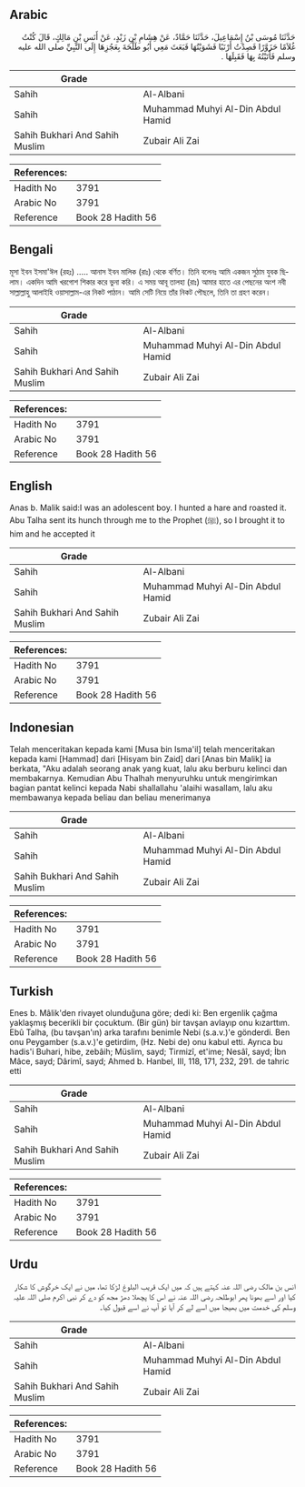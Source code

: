 ## Arabic


<div dir="rtl" lang="ar" style={{fontSize:'larger',backgroundColor:'#f8f9fa',padding:20}}>
حَدَّثَنَا مُوسَى بْنُ إِسْمَاعِيلَ، حَدَّثَنَا حَمَّادٌ، عَنْ هِشَامِ بْنِ زَيْدٍ، عَنْ أَنَسِ بْنِ مَالِكٍ، قَالَ كُنْتُ غُلاَمًا حَزَوَّرًا فَصِدْتُ أَرْنَبًا فَشَوَيْتُهَا فَبَعَثَ مَعِي أَبُو طَلْحَةَ بِعَجُزِهَا إِلَى النَّبِيِّ صلى الله عليه وسلم فَأَتَيْتُهُ بِهَا فَقَبِلَهَا ‏.‏
</div>
<div style={{backgroundColor:'#f8f9fa',padding:20, marginBottom: 10}}><table> <thead> <tr> <th>Grade</th> <th></th> </tr> </thead> <tbody> <tr><td>Sahih</td><td>Al-Albani</td></tr><tr><td>Sahih</td><td>Muhammad Muhyi Al-Din Abdul Hamid</td></tr><tr><td>Sahih Bukhari And Sahih Muslim</td><td>Zubair Ali Zai</td></tr></tbody></table><table> <thead> <tr> <th>References:</th> <th></th> </tr> </thead> <tbody><tr><td>Hadith No</td><td>3791</td></tr><tr><td>Arabic No</td><td>3791</td></tr><tr><td>Reference</td><td>Book 28 Hadith 56</td></tr></tbody></table></div>

## Bengali


<div dir="ltr" lang="bn" style={{fontSize:'larger',backgroundColor:'#f8f9fa',padding:20}}>
মূসা ইবন ইসমা'ঈল (রহঃ) ..... আনাস ইবন মালিক (রাঃ) থেকে বর্ণিত। তিনি বলেনঃ আমি একজন সুঠাম যুবক ছিলাম। একদিন আমি খরগোশ শিকার করে ভুনা করি। এ সময় আবূ তালহা (রাঃ) আমার হাতে এর পেছনের অংশ নবী সাল্লাল্লাহু আলাইহি ওয়াসাল্লাম-এর নিকট পাঠান। আমি সেটি নিয়ে তাঁর নিকট পৌছলে, তিনি তা গ্রহণ করেন।
</div>
<div style={{backgroundColor:'#f8f9fa',padding:20, marginBottom: 10}}><table> <thead> <tr> <th>Grade</th> <th></th> </tr> </thead> <tbody> <tr><td>Sahih</td><td>Al-Albani</td></tr><tr><td>Sahih</td><td>Muhammad Muhyi Al-Din Abdul Hamid</td></tr><tr><td>Sahih Bukhari And Sahih Muslim</td><td>Zubair Ali Zai</td></tr></tbody></table><table> <thead> <tr> <th>References:</th> <th></th> </tr> </thead> <tbody><tr><td>Hadith No</td><td>3791</td></tr><tr><td>Arabic No</td><td>3791</td></tr><tr><td>Reference</td><td>Book 28 Hadith 56</td></tr></tbody></table></div>

## English


<div dir="ltr" lang="en" style={{fontSize:'larger',backgroundColor:'#f8f9fa',padding:20}}>
Anas b. Malik said:I was an adolescent boy. I hunted a hare and roasted it. Abu Talha sent its hunch through me to the Prophet (ﷺ), so I brought it to him and he accepted it
</div>
<div style={{backgroundColor:'#f8f9fa',padding:20, marginBottom: 10}}><table> <thead> <tr> <th>Grade</th> <th></th> </tr> </thead> <tbody> <tr><td>Sahih</td><td>Al-Albani</td></tr><tr><td>Sahih</td><td>Muhammad Muhyi Al-Din Abdul Hamid</td></tr><tr><td>Sahih Bukhari And Sahih Muslim</td><td>Zubair Ali Zai</td></tr></tbody></table><table> <thead> <tr> <th>References:</th> <th></th> </tr> </thead> <tbody><tr><td>Hadith No</td><td>3791</td></tr><tr><td>Arabic No</td><td>3791</td></tr><tr><td>Reference</td><td>Book 28 Hadith 56</td></tr></tbody></table></div>

## Indonesian


<div dir="ltr" lang="id" style={{fontSize:'larger',backgroundColor:'#f8f9fa',padding:20}}>
Telah menceritakan kepada kami [Musa bin Isma'il] telah menceritakan kepada kami [Hammad] dari [Hisyam bin Zaid] dari [Anas bin Malik] ia berkata, "Aku adalah seorang anak yang kuat, lalu aku berburu kelinci dan membakarnya. Kemudian Abu Thalhah menyuruhku untuk mengirimkan bagian pantat kelinci kepada Nabi shallallahu 'alaihi wasallam, lalu aku membawanya kepada beliau dan beliau menerimanya
</div>
<div style={{backgroundColor:'#f8f9fa',padding:20, marginBottom: 10}}><table> <thead> <tr> <th>Grade</th> <th></th> </tr> </thead> <tbody> <tr><td>Sahih</td><td>Al-Albani</td></tr><tr><td>Sahih</td><td>Muhammad Muhyi Al-Din Abdul Hamid</td></tr><tr><td>Sahih Bukhari And Sahih Muslim</td><td>Zubair Ali Zai</td></tr></tbody></table><table> <thead> <tr> <th>References:</th> <th></th> </tr> </thead> <tbody><tr><td>Hadith No</td><td>3791</td></tr><tr><td>Arabic No</td><td>3791</td></tr><tr><td>Reference</td><td>Book 28 Hadith 56</td></tr></tbody></table></div>

## Turkish


<div dir="ltr" lang="tr" style={{fontSize:'larger',backgroundColor:'#f8f9fa',padding:20}}>
Enes b. Mâlik'den rivayet olunduğuna göre; dedi ki: Ben ergenlik çağma yaklaşmış becerikli bir çocuktum. (Bir gün) bir tavşan avlayıp onu kızarttım. Ebû Talha, (bu tavşan'ın) arka tarafını benimle Nebi (s.a.v.)'e gönderdi. Ben onu Peygamber (s.a.v.)'e getirdim, (Hz. Nebi de) onu kabul etti. Ayrıca bu hadis'i Buhari, hibe, zebâih; Müslim, sayd; Tirmizî, et'ime; Nesâî, sayd; İbn Mâce, sayd; Dârimî, sayd; Ahmed b. Hanbel, III, 118, 171, 232, 291. de tahric etti
</div>
<div style={{backgroundColor:'#f8f9fa',padding:20, marginBottom: 10}}><table> <thead> <tr> <th>Grade</th> <th></th> </tr> </thead> <tbody> <tr><td>Sahih</td><td>Al-Albani</td></tr><tr><td>Sahih</td><td>Muhammad Muhyi Al-Din Abdul Hamid</td></tr><tr><td>Sahih Bukhari And Sahih Muslim</td><td>Zubair Ali Zai</td></tr></tbody></table><table> <thead> <tr> <th>References:</th> <th></th> </tr> </thead> <tbody><tr><td>Hadith No</td><td>3791</td></tr><tr><td>Arabic No</td><td>3791</td></tr><tr><td>Reference</td><td>Book 28 Hadith 56</td></tr></tbody></table></div>

## Urdu


<div dir="rtl" lang="ur" style={{fontSize:'larger',backgroundColor:'#f8f9fa',padding:20}}>
انس بن مالک رضی اللہ عنہ کہتے ہیں کہ میں ایک قریب البلوغ لڑکا تھا، میں نے ایک خرگوش کا شکار کیا اور اسے بھونا پھر ابوطلحہ رضی اللہ عنہ نے اس کا پچھلا دھڑ مجھ کو دے کر نبی اکرم صلی اللہ علیہ وسلم کی خدمت میں بھیجا میں اسے لے کر آیا تو آپ نے اسے قبول کیا۔
</div>
<div style={{backgroundColor:'#f8f9fa',padding:20, marginBottom: 10}}><table> <thead> <tr> <th>Grade</th> <th></th> </tr> </thead> <tbody> <tr><td>Sahih</td><td>Al-Albani</td></tr><tr><td>Sahih</td><td>Muhammad Muhyi Al-Din Abdul Hamid</td></tr><tr><td>Sahih Bukhari And Sahih Muslim</td><td>Zubair Ali Zai</td></tr></tbody></table><table> <thead> <tr> <th>References:</th> <th></th> </tr> </thead> <tbody><tr><td>Hadith No</td><td>3791</td></tr><tr><td>Arabic No</td><td>3791</td></tr><tr><td>Reference</td><td>Book 28 Hadith 56</td></tr></tbody></table></div>